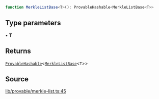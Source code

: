 ```ts
function MerkleListBase<T>(): ProvableHashable<MerkleListBase<T>>
```

## Type parameters

• **T**

## Returns

[`ProvableHashable`](../type-aliases/ProvableHashable.mdx)\<[`MerkleListBase`](../type-aliases/MerkleListBase.mdx)\<`T`\>\>

## Source

[lib/provable/merkle-list.ts:45](https://github.com/o1-labs/o1js/blob/72b8e2c2b9aaba4b5c12257bdd63dfe2676a3d99/src/lib/provable/merkle-list.ts#L45)
